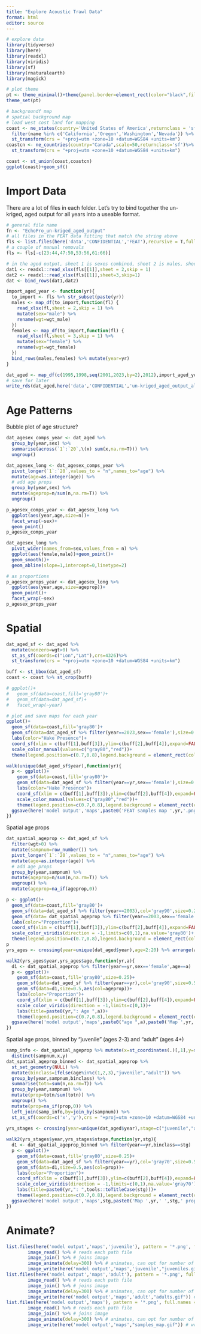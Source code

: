 ```yaml
---
title: "Explore Acoustic Trawl Data"
format: html
editor: source
---
```


```r
# explore data
library(tidyverse)
library(here)
library(readxl)
library(viridis)
library(sf)
library(rnaturalearth)
library(magick)

# plot theme
pt <- theme_minimal()+theme(panel.border=element_rect(color="black",fill=NA))
theme_set(pt)

# backgroundf map
# spatial background map
# load west cost land for mapping
coast <- ne_states(country='United States of America',returnclass = 'sf') %>% 
  filter(name %in% c('California','Oregon','Washington','Nevada')) %>%
  st_transform(crs = "+proj=utm +zone=10 +datum=WGS84 +units=km")
coastcn <- ne_countries(country="Canada",scale=50,returnclass='sf')%>%
  st_transform(crs = "+proj=utm +zone=10 +datum=WGS84 +units=km")

coast <- st_union(coast,coastcn)
ggplot(coast)+geom_sf()
```


# Import Data

There are a lot of files in each folder. Let's try to bind together the un-kriged, aged output for all years into a useable format.

```r
# general file name
fn <- "EchoPro_un-kriged_aged_output"
# all files in the FEAT data fitting that match the string above
fls <- list.files(here('data','CONFIDENTIAL','FEAT'),recursive = T,full.names = T) %>% str_subset(fn)
# a couple of manual removals
fls <- fls[-c(23:44,47:50,53:56,61:66)]

# in the aged output, sheet 1 is sexes combined, sheet 2 is males, sheet 3 is females
dat1 <- readxl::read_xlsx(fls[[1]],sheet = 2,skip = 1)
dat2 <- readxl::read_xlsx(fls[[1]],sheet=3,skip=1)
dat <- bind_rows(dat1,dat2)

import_aged_year <- function(yr){
  to_import <- fls %>% str_subset(paste(yr))
  males <- map_df(to_import,function(fl) {
    read_xlsx(fl,sheet = 2,skip = 1) %>% 
    mutate(sex="male") %>% 
    rename(wgt=wgt_male)
  })
  females <- map_df(to_import,function(fl) {
    read_xlsx(fl,sheet = 3,skip = 1) %>% 
    mutate(sex="female") %>% 
    rename(wgt=wgt_female)
  })
  bind_rows(males,females) %>% mutate(year=yr)
}

```

```r
dat_aged <- map_df(c(1995,1998,seq(2001,2023,by=2),2012),import_aged_year)
# save for later
write_rds(dat_aged,here('data','CONFIDENTIAL','un-kriged_aged_output_allyears.rds'))
```

# Age Patterns

Bubble plot of age structure?

```r
dat_agesex_comps_year <- dat_aged %>% 
  group_by(year,sex) %>% 
  summarise(across(`1`:`20`,\(x) sum(x,na.rm=T))) %>% 
  ungroup()

dat_agesex_long <- dat_agesex_comps_year %>% 
  pivot_longer(`1`:`20`,values_to = "n",names_to="age") %>% 
  mutate(age=as.integer(age)) %>% 
  # add age props
  group_by(year,sex) %>% 
  mutate(ageprop=n/sum(n,na.rm=T)) %>% 
  ungroup()

p_agesex_comps_year <- dat_agesex_long %>%
  ggplot(aes(year,age,size=n))+
  facet_wrap(~sex)+
  geom_point()
p_agesex_comps_year

dat_agesex_long %>% 
  pivot_wider(names_from=sex,values_from = n) %>% 
  ggplot(aes(female,male))+geom_point()+
  geom_smooth()+
  geom_abline(slope=1,intercept=0,linetype=2)

# as proportions
p_agesex_props_year <- dat_agesex_long %>%
  ggplot(aes(year,age,size=ageprop))+
  geom_point()+
  facet_wrap(~sex)
p_agesex_props_year

```

# Spatial

```r
dat_aged_sf <- dat_aged %>% 
  mutate(nonzero=wgt>0) %>% 
  st_as_sf(coords=c("Lon","Lat"),crs=4326)%>%
  st_transform(crs = "+proj=utm +zone=10 +datum=WGS84 +units=km")
```

```r
buff <- st_bbox(dat_aged_sf)
coast <- coast %>% st_crop(buff)
```

```r
# ggplot()+
#   geom_sf(data=coast,fill='gray80')+
#   geom_sf(data=dat_aged_sf)+
#   facet_wrap(~year)

# plot and save maps for each year
ggplot()+
  geom_sf(data=coast,fill='gray80')+
  geom_sf(data=dat_aged_sf %>% filter(year==2023,sex=='female'),size=0.5,aes(col=nonzero))+
  labs(color="Hake Presence")+
  coord_sf(xlim = c(buff[1],buff[3]),ylim=c(buff[2],buff[4]),expand=FALSE)+
  scale_color_manual(values=c("gray80","red"))+
  theme(legend.position=c(0.7,0.8),legend.background = element_rect(color="white"))

walk(unique(dat_aged_sf$year),function(yr){
  p <- ggplot()+
    geom_sf(data=coast,fill='gray80')+
    geom_sf(data=dat_aged_sf %>% filter(year==yr,sex=='female'),size=0.5,aes(col=nonzero))+
    labs(color="Hake Presence")+
    coord_sf(xlim = c(buff[1],buff[3]),ylim=c(buff[2],buff[4]),expand=FALSE)+
    scale_color_manual(values=c("gray80","red"))+
    theme(legend.position=c(0.7,0.8),legend.background = element_rect(color="white"))
  ggsave(here('model output','maps',paste0('FEAT samples map ',yr,'.png')),p,w=8,h=12)
})
```

Spatial age props

```r
dat_spatial_ageprop <- dat_aged_sf %>% 
  filter(wgt>0) %>% 
  mutate(sampnum=row_number()) %>% 
  pivot_longer(`1`:`20`,values_to = "n",names_to="age") %>% 
  mutate(age=as.integer(age)) %>% 
  # add age props
  group_by(year,sampnum) %>% 
  mutate(ageprop=n/sum(n,na.rm=T)) %>% 
  ungroup() %>% 
  mutate(ageprop=na_if(ageprop,0))

p <- ggplot()+
  geom_sf(data=coast,fill='gray80')+
  geom_sf(data=dat_aged_sf %>% filter(year==2003),col='gray90',size=0.25)+
  geom_sf(data= dat_spatial_ageprop %>% filter(year==2003,sex=='female',age==20),size=0.5,aes(col=ageprop))+
  labs(color="Proportion")+
  coord_sf(xlim = c(buff[1],buff[3]),ylim=c(buff[2],buff[4]),expand=FALSE)+
  scale_color_viridis(direction = -1,limits=c(0,1),na.value='gray80')+
  theme(legend.position=c(0.7,0.8),legend.background = element_rect(color="white"))
p
yrs_ages <- crossing(year=unique(dat_aged$year),age=2:20) %>% arrange(age,year)

walk2(yrs_ages$year,yrs_ages$age,function(yr,a){
  d1 <- dat_spatial_ageprop %>% filter(year==yr,sex=='female',age==a)
  p <- ggplot()+
    geom_sf(data=coast,fill='gray80',size=0.25)+
    geom_sf(data=dat_aged_sf %>% filter(year==yr),col='gray90',size=0.5)+
    geom_sf(data=d1,size=0.5,aes(col=ageprop))+
    labs(color="Proportion")+
    coord_sf(xlim = c(buff[1],buff[3]),ylim=c(buff[2],buff[4]),expand=FALSE)+
    scale_color_viridis(direction = -1,limits=c(0,1))+
    labs(title=paste0(yr,": Age ",a))+
    theme(legend.position=c(0.7,0.8),legend.background = element_rect(color="white"))
  ggsave(here('model output','maps',paste0("age ",a),paste0('Map ',yr,' Age ',a,' proportions.png')),p,w=8,h=12)
})
```

Spatial age props, binned by "juvenile" (ages 2-3) and "adult" (ages 4+)

```r
samp_info <- dat_spatial_ageprop %>% mutate(x=st_coordinates(.)[,1],y=st_coordinates(.)[,2]) %>% st_set_geometry(NULL) %>%
  distinct(sampnum,x,y)
dat_spatial_ageprop_binned <- dat_spatial_ageprop %>% 
  st_set_geometry(NULL) %>% 
  mutate(binclass=ifelse(age%in%c(1,2,3),"juvenile","adult")) %>% 
  group_by(year,sampnum,binclass) %>% 
  summarise(totn=sum(n,na.rm=T)) %>% 
  group_by(year,sampnum) %>% 
  mutate(prop=totn/sum(totn)) %>% 
  ungroup() %>% 
  mutate(prop=na_if(prop,0)) %>% 
  left_join(samp_info,by=join_by(sampnum)) %>%
  st_as_sf(coords=c('x','y'),crs = "+proj=utm +zone=10 +datum=WGS84 +units=km")
  
yrs_stages <- crossing(year=unique(dat_aged$year),stage=c("juvenile","adult")) %>% arrange(stage,year)

walk2(yrs_stages$year,yrs_stages$stage,function(yr,stg){
  d1 <- dat_spatial_ageprop_binned %>% filter(year==yr,binclass==stg)
  p <- ggplot()+
    geom_sf(data=coast,fill='gray80',size=0.25)+
    geom_sf(data=dat_aged_sf %>% filter(year==yr),col='gray70',size=0.5)+
    geom_sf(data=d1,size=0.5,aes(col=prop))+
    labs(color="Proportion")+
    coord_sf(xlim = c(buff[1],buff[3]),ylim=c(buff[2],buff[4]),expand=FALSE)+
    scale_color_viridis(direction = -1,limits=c(0,1),na.value='gray70')+
    labs(title=paste0(yr,": ",tools::toTitleCase(stg)))+
    theme(legend.position=c(0.7,0.8),legend.background = element_rect(color="white"))
  ggsave(here('model output','maps',stg,paste0('Map ',yr,' ',stg,' proportions.png')),p,w=8,h=12)
})

```

# Animate?

```r
list.files(here('model output','maps','juvenile'), pattern = '*.png', full.names = TRUE) %>% 
        image_read() %>% # reads each path file
        image_join() %>% # joins image
        image_animate(delay=300) %>% # animates, can opt for number of loops
        image_write(here('model output','maps','juvenile',"juveniles.gif")) # write to current dir
list.files(here('model output','maps','adult'), pattern = '*.png', full.names = TRUE) %>% 
        image_read() %>% # reads each path file
        image_join() %>% # joins image
        image_animate(delay=300) %>% # animates, can opt for number of loops
        image_write(here('model output','maps','adult',"adults.gif")) # write to current dir
list.files(here('model output','maps'), pattern = '*.png', full.names = TRUE) %>% 
        image_read() %>% # reads each path file
        image_join() %>% # joins image
        image_animate(delay=300) %>% # animates, can opt for number of loops
        image_write(here('model output','maps',"samples_map.gif")) # write to current dir
```



